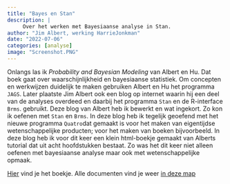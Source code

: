 ```yaml
---
title: "Bayes en Stan"
description: |
     Over het werken met Bayesiaanse analyse in Stan.
author: "Jim Albert, werking HarrieJonkman"
date: "2022-07-06"
categories: [analyse]
image: "Screenshot.PNG"
---
```



Onlangs las ik *Probability and Bayesian Modeling* van Albert en Hu. Dat boek gaat over waarschijnlijkheid en bayesiaanse statistiek. Om concepten en werkwijzen duidelijk te maken gebruiken Albert en Hu het programma `JAGS`. Later plaatste Jim Albert ook een blog op internet waarin hij een deel van de analyses overdeed en daarbij het programma `Stan` en de R-interface `Brms`. gebruikt. Deze blog van Albert heb ik bewerkt en wat ingekort. Zo kon ik oefenen met `Stan` en `Brms`. In deze blog heb ik tegelijk geoefend met het nieuwe programma `Quatro`dat gemaakt is voor het maken van eigentijdse wetenschappelijke producten; voor het maken van boeken bijvoorbeeld. In deze blog heb ik voor dit keer een klein html-boekje gemaakt van Alberts tutorial dat uit acht hoofdstukken bestaat. Zo was het dit keer niet alleen oefenen met bayesiaanse analyse maar ook met wetenschappelijke opmaak.


[Hier](https://luminous-dasik-7dec19.netlify.app/) vind je het boekje. Alle documenten vind je weer [in deze map](https://github.com/Jonkman1/AlbertStanBook) 

